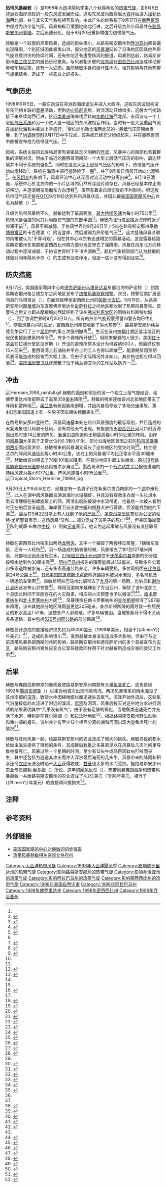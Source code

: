 {{noteTA
|G1=USState
}}
{{Infobox Hurricane
| Name=热带风暴赫敏<br>{{lang|en|Tropical Storm Hermine}}
| Type=热带风暴
| Year=1998
| Basin=Atl
| Image location=Tropical Storm Hermine 19 sept 1998 2041Z.jpg
| Image name=1998年9月19日的热带风暴赫敏
| Formed=1998年9月17日
| Dissipated=1998年9月20日
| 1-min winds=40
| Pressure=999
| Damages=0.085
| Inflated=-1
| Fatalities=可能间接造成两人死亡<ref group="注">赫敏没有直接造成人员丧生，但有可能在佛罗里达州和路易斯安那州间接造成了两人死亡。</ref>
| Areas=[[路易斯安那州|路易斯安那州]]、[[密西西比州|密西西比州]]、[[阿拉巴马州|阿拉巴马州]]、[[佛罗里达州|佛罗里达州]]、[[乔治亚州|乔治亚州]]
| Hurricane season=[[1998年大西洋飓风季|1998年大西洋飓风季]]
}}

'''热带风暴赫敏'''（{{lang-en|Tropical Storm Hermine}}）是1998年大西洋飓风季第八个获得命名的[[热带气旋|热带气旋]]，由9月5日[[非洲|非洲]]西海岸涌现的一股[[东风波|东风波]]发展而成。这股东风波向西穿越[[大西洋|大西洋]]后进入[[加勒比海|加勒比海]]西北部，并与其它天气系统相互影响。由此产生的新系统于9月17日在[[墨西哥湾|墨西哥湾]]中部成为热带低气压。风暴蜿蜒且缓慢地向北行进，之后升级为热带风暴并在[[路易斯安那州|路易斯安那州]][[登陆_(气象学)|登陆]]，之后迅速弱化，但于9月20日重新增強为热带低气压。

赫敏是一个较弱的热带风暴，造成的损失很小，从路易斯安那州到[[乔治亚州|乔治亚州]]都普遍出现降雨，个别区域因此暴发山洪。部分地区的[[风暴潮|风暴潮]]延长了沿海地区因其他热带气旋导致洪灾的持续时间，还有些地区有遭受阵风的报道。风暴到达前，路易斯安那州[[格兰德艾尔_(路易斯安那州)|格兰德艾尔]]的居民已经撤离。与风暴相关联的[[龙卷风|龙卷风]]在[[密西西比州|密西西比州]]造成移动房屋和车辆受损，还有一人受伤。虽然赫敏本身的破坏性不大，但其影响与其他热带气旋相结合，造成了一些[[农业|农业]]上的损失。

== 气象历史 ==
{{storm path|Hermine 1998 track.png}}
1998年9月5日，一股东风波在非洲西海岸诞生并进入大西洋。这股东风波起初没有任何相关联的[[雷暴|雷暴]]活动，但到达[[向风群岛|向风群岛]]后，對流活动开始增多。这股大气扰动接下来继续向西行进，接近[[南美洲|南美洲]]海岸线后转向[[加勒比海|加勒比海]]西北部。东风波与一个上层[[低气压|低气压系统]]和另一个进入这一地区的东风波相互作用。当时有一股大型[[季风|季风]]气流在加勒比海和[[中美洲|中美洲]]上空盛行。<ref name="tcr" />使位於加勒比海西北部的一股[[低气压|低气压区]]開始发展，到了[[协调世界时|协调世界时]]9月17日中午12点，该系统已经充分组织起來，并在墨西哥湾中部被宣布成为热带低气压。<ref name="tcr">{{cite report |author=Lixion A. Avila |title=Tropical Storm Hermine Tropical Cyclone Report |date=1998-11-09 |publisher=National Hurricane Center |accessdate=2013-11-30 |deadurl=no |archivedate=2013-10-01 |url=http://www.nhc.noaa.gov/1998hermine.html |archiveurl=https://web.archive.org/web/20131001235129/http://www.nhc.noaa.gov/1998hermine.html }}</ref><ref name="GP">{{cite report |author=Gary Padgett |year=1998 |title=Monthly Global Tropical Cyclone Summary; September, 1998 |publisher=Australiansevereweather.com |accessdate=2013-11-30 |archivedate=2012-02-12 |deadurl=no |archiveurl=https://web.archive.org/web/20120212021305/http://www.australiasevereweather.com/cyclones/1999/summ9809.htm |url=http://www.australiasevereweather.com/cyclones/1999/summ9809.htm |date= }}</ref>

起初，系统关联的云层格局带有紧密且定义明确的[[大气环流|环流]]，风暴中心的南部也有着群集的深层对流。但由于临近的墨西哥湾南部一个大型上层低气压区的影响，周边环境并不利于系统的强化<ref>{{cite report |author=Lixion A. Avila |title=Tropical Depression Eight Discussion Number 1 |date=1998-09-17 |publisher=National Hurricane Center |accessdate=2013-11-30 |url=http://www.nhc.noaa.gov/archive/dis/NAL0898.001 |archivedate=2013-09-21 |deadurl=no |archiveurl=https://web.archive.org/web/20130921060546/http://www.nhc.noaa.gov/archive/dis/NAL0898.001 }}</ref>。同时在这股大型上层低气压区的影响下，热带低气压开始向南移动<ref>{{cite report |author=Edward N. Rappaport |title=Tropical Depression Eight Discussion Number 2 |date=1998-09-17 |publisher=National Hurricane Center |accessdate=2013-11-30 |url=http://www.nhc.noaa.gov/archive/dis/NAL0898.002 |archivedate=2013-09-21 |deadurl=no |archiveurl=https://web.archive.org/web/20130921055123/http://www.nhc.noaa.gov/archive/dis/NAL0898.002 }}</ref>。系统在海湾中部行進時繞了一圈<ref name="tcr" />，并于9月18日清晨开始向北漂移<ref>{{cite report |author=Lixion A. Avila |title=Tropical Depression Eight Discussion Number 4 |date=1998-09-18 |publisher=National Hurricane Center |deadurl=no |accessdate=2013-11-30 |url=http://www.nhc.noaa.gov/archive/dis/NAL0898.004 |archivedate=2013-09-21 |archiveurl=https://web.archive.org/web/20130921055803/http://www.nhc.noaa.gov/archive/dis/NAL0898.004 }}</ref>。在[[风切变|风切变]]的影响下，风暴环流中心从深层对流活动中分离出来<ref>{{cite report |author=Lixion A. Avila |title=Tropical Depression Eight Discussion Number 5 |date=1998-09-18 |publisher=National Hurricane Center |accessdate=2013-11-30 |deadurl=no |archivedate=2012-10-22 |url=http://www.nhc.noaa.gov/archive/dis/NAL0898.005 |archiveurl=https://web.archive.org/web/20121022182723/http://www.nhc.noaa.gov/archive/dis/NAL0898.005 }}</ref>。9月19日清晨，系统中心东北方向的一小片区域内仍然有深层对流存在，风暴已经基本停止向前移动，并逐渐朝东南偏东方向漂移<ref>{{cite report |author=James M. Gross |title=Tropical Depression Eight Discussion Number 7 |date=1998-09-19 |publisher=National Hurricane Center |accessdate=2013-11-30 |archivedate=2013-09-21 |deadurl=no |archiveurl=https://web.archive.org/web/20130921055958/http://www.nhc.noaa.gov/archive/dis/NAL0898.007 |url=http://www.nhc.noaa.gov/archive/dis/NAL0898.007 }}</ref>。虽然有着来自风切变的不利影响，但这股热带低气压还是在[[协调世界时|UTC]]9月19日达到热带风暴状态，并因此被[[国家飓风中心_(美国)|美国国家飓风中心]]命名为赫敏（{{lang|en|Hermine}}）<ref name="tcr" />。

升级为热带风暴后不久，赫敏达到了最高强度，[[最大持续风速|最大持续风速]]为每小时75公里<ref name="tcr" />。热带风暴强度的风力只局限在气旋的东部半圆<ref>{{cite report |author=Richard J. Pasch |title=Tropical Storm Hermine Discussion Number 9 |date=1998-09-19 |publisher=National Hurricane Center |accessdate=2013-11-30 |url=http://www.nhc.noaa.gov/archive/dis/NAL0898.009 |archivedate=2013-09-21 |deadurl=no |archiveurl=https://web.archive.org/web/20130921060656/http://www.nhc.noaa.gov/archive/dis/NAL0898.009 }}</ref>。赫敏向北行进至接近海岸时近乎停滞不前<ref>{{cite report |author=Edward N. Rappaport |title=Tropical Storm Hermine Discussion Number 10 |date=1998-09-19 |publisher=National Hurricane Center |accessdate=2013-11-30 |archivedate=2013-09-21 |deadurl=no |url=http://www.nhc.noaa.gov/archive/dis/NAL0898.010 |archiveurl=https://web.archive.org/web/20130921060553/http://www.nhc.noaa.gov/archive/dis/NAL0898.010 }}</ref>，风暴不断减弱，于协调世界时9月20日早上5点在路易斯安那州[[泰勒博恩堂区_(路易斯安那州)|泰勒博恩堂区]]的卡克德里（{{lang|en|Cocodrie}}）附近登岸，然后减弱为热带低气压<ref name="tcr" />。这次登陆风暴关联的雨带被认为“不算可观”，但在其中心以东有迅速增加的雷暴活动。这些雷暴给路易斯安那州东南部和密西西比州南方部分地区带去了强降雨。风暴在向东北方向移动过程中逐渐减弱，于协调世界时下午18点消散<ref name="hpc1" />。起初气象预测部门认为赫敏的残留对同年飓风卡尔（{{lang|en|Hurricane Karl}}）的生成有促进作用，但这一估计没有得到证实<ref name="disc1">{{cite report | author = Edward N. Rappaport | title = Tropical Depression Eleven Discussion Number 1 | date = 1998-09-23 | publisher = National Hurricane Center | accessdate = 2013-12-01 | deadurl = no | archivedate = 2013-09-21 | url = http://www.nhc.noaa.gov/archive/dis/NAL1198.001 | archiveurl = https://web.archive.org/web/20130921055758/http://www.nhc.noaa.gov/archive/dis/NAL1198.001 }}</ref>。

== 防灾措施 ==
9月17日，美国国家飓风中心向[[德克萨斯州|德克萨斯州]][[马塔哥达县|马塔哥达县]]东部沿海的萨金特（{{lang|en|Sargent}}）到路易斯安那州格兰德艾尔之间地区发布了[[热带气旋警告|热带风暴观察预警]]。次日，预警往南扩展至同县的马塔哥达（{{lang|en|Matagorda}}），东面则延伸至密西西比州的[[帕斯卡古拉_(密西西比州)|帕斯卡古拉]]。9月19日，从路易斯安那州[[摩根城_(路易斯安那州)|摩根城]]向东直至佛罗里达州[[彭萨科拉_(佛罗里达州)|彭萨科拉]]之间地区都收到了热带风暴警告。该警告之后又立即从摩根城向西延伸到了该州[[弗米利恩堂区_(路易斯安那州)|弗米利恩堂区]]的因特拉科斯特尔城（{{lang|en|Intracoastal City}}），到了协调世界时9月20日12点，所有的热带气旋观察预警和警告均已中止<ref name="tcr" />。随着风暴向内陆进发，密西西比州南部收到了洪水预警<ref name="hpc1">{{cite report |author=Bruce Sullivan |title=Storm Summary 13 for Tropical Depression Hermine |date=1998-09-20 |publisher=Weather Prediction Center |accessdate=2008-11-08 |deadurl=yes |url=http://www.wpc.ncep.noaa.gov/tropical/1998/hermine/09209818.html |archiveurl=https://web.archive.org/web/20081004074254/http://www.hpc.ncep.noaa.gov/tropical/1998/hermine/09209818.html |archivedate=2008-10-04 }}</ref>。路易斯安那州格兰德艾尔实行了三个[[星期|星期]]中的第三次强制撤离<ref>{{cite news |title = Grand Isle Abandoned - The approaching storm chases residents of Louisiana's low-lying areas to the mainland | work = Dayton Daily News | date = 1998-09-20 | page = 12A}}</ref>，生活在该州[[拉福什堂区_(路易斯安那州)|拉福什堂区]]低洼地区的居民也接到撤离的命令<ref>{{cite web |agency=Associated Press |title=Tropical storm forces third evacuation |date=1998-09-20 |work=Sunday Gazette-Mail |accessdate=2013-12-01 |url=http://www.highbeam.com/doc/1P2-17205477.html |archivedate=2012-10-22 |deadurl=yes |archiveurl=https://web.archive.org/web/20121022103138/http://www.highbeam.com/doc/1P2-17205477.html }}</ref>。有多个避难所开放<ref>{{cite news |title=LA. Prepares for Another Tropical Storm |date=1998-09-19 |agency=United Press International}}</ref>，但前来躲避的人很少。美国[[红十字会与红新月会国际联合会|红十字会]]在拉福什堂区拉罗斯（{{lang|en|Larose}}）开设的避难所原本设计为可容纳500人，但最终仅有15人前来<ref>{{cite news |title = Tropical Storm Hermine Soaks Storm-weary Coast - Grand Isle Evacuates Third Time | work = The Times-Picayune | first = Littice | last = Bacon-Blood | date = 1998-09-20 | page = A1}}</ref>。墨西哥湾上石油钻井平台上的工人也得以疏散<ref>{{cite web | agency = Associated Press | title = Louisiana braces for third storm Oil workers evacuated as heavy rains hit coast | date = 1998-09-19 | work = The Dallas Morning News | accessdate = 2013-12-01 | url = http://nl.newsbank.com/nl-search/we/Archives?p_product=DM&p_theme=dm&p_action=search&p_maxdocs=200&p_topdoc=1&p_text_direct-0=0ED3DAF3CEB01312&p_field_direct-0=document_id&p_perpage=10&p_sort=YMD_date:D&s_trackval=GooglePM | archive-date = 2016-03-04 | archive-url = https://web.archive.org/web/20160304073535/http://nl.newsbank.com/nl-search/we/Archives?p_product=DM&p_theme=dm&p_action=search&p_maxdocs=200&p_topdoc=1&p_text_direct-0=0ED3DAF3CEB01312&p_field_direct-0=document_id&p_perpage=10&p_sort=YMD_date:D&s_trackval=GooglePM | dead-url = no }}</ref>，能源期货因预期风暴可能造成的损害而大幅上涨，但由于实际情况并非如此，其价格也相应得以回落<ref>{{cite web | title = Oil, natural gas futures retreat after storm fails to pack a wallop | date = 1998-09-21 | agency = Associated Press | accessdate = 2013-12-01 | url = http://www.highbeam.com/doc/1P1-19527815.html | deadurl = yes | archiveurl = https://web.archive.org/web/20121022103638/http://www.highbeam.com/doc/1P1-19527815.html | archivedate = 2012-10-22 }}</ref>。[[美国海岸警卫队|美国海岸警卫队]]还疏散了位于格兰德艾尔的工作站以防万一<ref>{{cite news | title = Coastal Areas Calm After Hermine | date = 1998-09-20 | agency = United Press International}}</ref>。

== 冲击 ==
[[File:Hermine_1998_rainfall.gif|right]]
赫敏的[[雨带|雨带]]和附近的另一个独立上层气旋结合，给佛罗里达州南部带去了高至359[[毫米|毫米]]降雨<ref name="hpc">{{cite web |author=David Roth |title=Tropical Storm Hermine - September 13–23, 1998 |year= |publisher=Hydrometeorological Prediction Center |accessdate=2013-12-01 |archivedate=2013-09-21 |deadurl=no |archiveurl=https://web.archive.org/web/20130921061255/http://www.wpc.ncep.noaa.gov/tropical/rain/hermine1998.html |url=http://www.wpc.ncep.noaa.gov/tropical/rain/hermine1998.html }}</ref>。赫敏的残余还给该州北部地区带去了阵雨和雷阵雨<ref>{{cite web |title=Tropical storm remnants spread through South |date=1998-09-20 |agency=Associated Press |accessdate=2013-12-01 |url=http://nl.newsbank.com/nl-search/we/Archives?p_product=NewsLibrary&p_multi=APAB&d_place=APAB&p_theme=newslibrary2&p_action=search&p_maxdocs=200&p_topdoc=1&p_text_direct-0=0F8B6AF92428553F&p_field_direct-0=document_id&p_perpage=10&p_sort=YMD_date:D&s_trackval=GooglePM |archive-date=2017-09-03 |archive-url=https://web.archive.org/web/20170903120013/http://nl.newsbank.com/nl-search/we/Archives?p_product=NewsLibrary&p_multi=APAB&d_place=APAB&p_theme=newslibrary2&p_action=search&p_maxdocs=200&p_topdoc=1&p_text_direct-0=0F8B6AF92428553F&p_field_direct-0=document_id&p_perpage=10&p_sort=YMD_date:D&s_trackval=GooglePM |dead-url=no }}</ref>。[[奥兰多_(佛罗里达州)|奥兰多]]有树因暴雨倒塌，并因风暴而导致了多场交通事故，第[[441号美国国道|441号美国国道]]上有一名男子因车辆失控而丧生<ref>{{cite news |title = Hermine Sends Rains Our Way - Storm Knocks Tree Down, Causes Traffic Accidents | work = Orlando Sentinel | date = 1998-09-20 | first = Garrett | last = Youngblood | page = B1}}</ref>。

在路易斯安那州登陆后，风暴风速基本处在热带风暴强度的最低级别，并且造成的天氣現象也只局限于狂风，没有其他天气出现。有报道指出[[密西西比河|密西西比河]]河口附近海面出现时速74公里的阵风，[[新奥尔良|新奥尔良]]附近則出現最高每小时51公里的阵风。沿岸的[[风暴潮|风暴潮]]大多高于正常水位约0.3到0.91米，部分沿海地区曾因之前的[[1998年热带风暴弗朗西斯|热带风暴弗朗西斯]]而出现洪灾，赫敏带来的风暴潮又延长了这些地区的受灾时间<ref name="louisiana NCDC" />。格兰德艾尔的阵风风速达到每小时40公里，该岛上的风暴潮平均比正常水平高30厘米<ref>{{cite news |work=USA Today |date=1999-06-11 |accessdate=2009-01-01 |title=Hermine barely attained storm status}}</ref>。赫敏给该州带去了76到101毫米降雨，在部分地区引起山洪爆发。第[[438号路易斯安那州州道|438号路易斯安那州州道]]部分路段被洪水淹没<ref name="louisiana NCDC">{{cite news |title=Tropical Storm Event Report for Louisiana |year= |publisher=National Climatic Data Center |accessdate=2008-12-11}}</ref>。墨西哥湾的一个[[石油平台|石油钻井平台]]报告遭遇的持续风速为每小时77公里，阵风风速每小时95公里<ref>{{cite web |author=Mary Ann Burke, et al. |title=Mariners Weather Log |year=1999 |publisher=National Oceanic and Atmospheric Administration |deadurl=no |accessdate=2013-12-01 |url=http://www.vos.noaa.gov/MWL/apr1999.pdf |format=[[PDF|PDF]] |archivedate=2013-09-21 |archiveurl=https://web.archive.org/web/20130921061255/http://www.vos.noaa.gov/MWL/apr1999.pdf }}</ref>。
[[File:Tropical_Storm_Hermine_(1998).jpg|left]]

9月20日上午8点半左右，经推定有一名男子已在新奥尔良西南部的一个[[湖|湖]]中淹死<ref name = "fizzles">{{cite news |title = Georges Raises Fears as Hermine Fizzles | work = The Times-Picayune | first = Kristen | last = Delguzzi | page = A1 | date = 1998-09-21}}</ref>。此人在湖中因风暴而波涛汹涌的水域捕虾，并且没有穿救生衣就一头扎进水里去清理缠在船螺旋桨上的网。网清出后船被湖中水流带走，他最后一次被人看到时正在船后游泳追逐。海岸警卫派出救生艇和搜救犬进行营救，但没能找到他的下落<ref name="search">{{cite news |title = Search for Man in Lake Still On - Officials Say Drowning Likely | work = The Times-Picayune | date = 1998-09-22 | first = Rhonda | last = Bell | page = B1}}</ref>。最后在9月22日早上有人找到了他的[[尸体|尸体]]<ref>{{cite news |title = Westwego Man's Body Found After Drowning | work = The Times-Picayune |date = 1998-09-24 | page = B2}}</ref>。[[圣查尔斯堂区_(路易斯安那州)|圣查尔斯堂区]]警长办公室的帕特·尤斯警督表示，这场风暴“显然……部分促成了该男子的死亡”<ref name = "search" />，但美国海岸警卫队的威廉·布鲁尔[[中校|中校]]（{{lang|en|William Brewer}}）则向[[记者|记者]]表示，他认为这起事故与风暴没有直接联系<ref name="fizzles" />。

赫敏在密西西比州催生出两场[[龙卷风|龙卷风]]，其中一个摧毁了两套移动房屋，7辆轿车受损，还有一人轻伤<ref>{{cite news |title = Remnants Produce Heavy Rains | work = The Sun Herald | location = Biloxi, MS | date = 1998-09-21 |page = A9}}</ref>，另一场造成的损害很轻微。风暴带去了101到127毫米降雨，局部地区因此出现洪水，[[27号密西西比州州道|27号密西西比州州道]]位于[[沃尔索尔县_(密西西比州)|沃尔索尔县]]南部的部分路段积水达到约30厘米高<ref>{{cite news |title=Tropical Storm Event Report for Mississippi |year=1998 |publisher=National Climatic Data Center |accessdate=2011-12-11}}</ref>。[[阿拉巴马州|阿拉巴马州]]报告的降雨量超过152毫米，导致多户公寓和多条道路被水淹，还有多条高速公路养老。许多车辆受损，多位司机困在[[比伯县_(亚拉巴马州)|比伯县]]第24号公路上<ref>{{cite news |title=Flash Flood Event Report for Alabama |year=1998 |publisher=National Climatic Data Center |accessdate=2011-12-11}}</ref>。[[11号美国国道|11号美国国道]][[塔斯卡卢萨_(亚拉巴马州)|塔斯卡卢萨]]附近路段也被洪水淹没，多名司机及一辆运奶车受困<ref>{{cite news |title = Hermine Leaves Memento | work = The Florida Times-Union | date = 1998-09-22 | page = A3}}</ref>。赫敏给阿拉巴马州北部带去了[[9月|九月]]的第一场雨，比伯县和[[谢尔比县_(亚拉巴马州)|谢尔比县]]因此发布山洪预警<ref>{{cite news |title = Storm's Remains Flood Parts of State | work = Birmingham News | first = Frank | last = Sikora | page = 1B | date = 1998-09-22}}</ref>。降雨范围向东延伸到了乔治亚州，解除了该州北部三个县因长时间干旱而存在的火灾隐患，相应的火灾预警也予以撤消<ref name="hpc" /><ref>{{cite news |title = Abducted Toddler Could be in Area | work = The Augusta Chronicle  |date = 1998-09-22 | page = C9}}</ref>。[[南卡罗莱纳州|南卡罗莱纳州]]和[[北卡罗莱纳州|北卡罗莱纳州]]方面<ref name="WPCSE">{{cite book |author=Roth, David M |publisher=United States National Oceanic and Atmospheric Administration's National Weather Service |title=Tropical Cyclone Rainfall Point Maxima |chapter=Tropical Cyclone Rainfall in the Southeastern United States |author2=Hydrometeorological Prediction Center |url=http://www.wpc.ncep.noaa.gov/tropical/rain/tcsoutheast.html |accessdate=2013-12-01 |archivedate=2013-11-05 |deadurl=no |archiveurl=https://web.archive.org/web/20131105230208/http://www.wpc.ncep.noaa.gov/tropical/rain/tcsoutheast.html }}</ref>，风暴残余在南卡罗莱纳州的[[查尔斯顿_(南卡罗莱纳州)|查尔斯顿]]倾泻了267毫米降雨，该州其他部分地区降雨量更达305毫米。查尔斯顿所降的雨导致一些居民区的积水高达1.52米，迫使多户人家疏散，许多车辆被困。当地警察局不得不关闭多条道路，其中包括[[526号州际公路|526号州际公路]]的部分路段<ref>{{cite news |title = Roads, homes flooded RECORD RAINFALL: Heavy storms left 10.5 inches of rain at Charleston International Airport by 11:45 p.m., according to the National Weather Service | work = The Post and Courier | location = Charleston, SC | page = 1 | first1 = Brenna | last1 = Reilly | first2 = Warren | last2 = Wise | date = 1998-09-22}}</ref>。

赫敏总计造成的直接经济损失约为85000[[美元|美元]]（1998年美元，相当于{{Formatprice|{{Inflation|US|85000|1998}}}}{{#time:Y}}年美元）<ref>{{cite web |author=Richard Pasch, et al. |title=Atlantic Hurricane Season of 1998 |year=2001 |publisher=National Oceanic and Atmospheric Administration |accessdate=2013-12-01 |url=http://www.aoml.noaa.gov/general/lib/lib1/nhclib/mwreviews/1998.pdf |format=PDF |archivedate=2013-09-21 |archiveurl=https://web.archive.org/web/20130921061342/http://www.aoml.noaa.gov/general/lib/lib1/nhclib/mwreviews/1998.pdf |deadurl=no }}</ref>，造成的影响很小<ref>{{cite web |title=Conditions for the month of September 1998 |date=2007-06-08 |publisher=United States Geological Survey |accessdate=2013-12-01 |deadurl=no |archivedate=2013-09-21 |archiveurl=https://web.archive.org/web/20130921060704/http://water.usgs.gov/nwc/back_issues/sep98_cov.html |url=http://water.usgs.gov/nwc/back_issues/sep98_cov.html }}</ref>。虽然赫敏本身没有造成多大影响，但由于与之前热带风暴弗朗西斯的共同影响，路易斯安那州和德克萨斯州的多个县被宣布为[[灾区|灾区]]，路易斯安那州紧急应变办公室将拨款同样用于针对赫敏所造成灾害的救灾工作中<ref>{{cite news|title = Foster asks Clinton for Disaster Declaration | work = The Times-Picayune | date = 1998-09-22 | page = A4}}</ref>。

== 后果 ==
赫敏与弗朗西斯带来的暴雨致使路易斯安那州南部有大量[[鱼类死亡|鱼类死亡]]，这也是继1992年[[飓风安德鲁|飓风安德鲁]]（{{lang|en|Hurricane Andrew}}）以来当地首次出现同类情况。两场风暴带来的雨水淹没了该州南部的[[沼泽|沼泽]]，致使水中因植物腐烂而迅速失去氧气。沼泽开始外流后，这些氧气沿量极低的水流进了附近的溪流、[[运河|运河]]及河湾，风暴后数天对这些地方水进行测试的结果表明其中“几乎没有氧气”。由于没有足够的氧化，当地鱼类迅速死亡并充满了水道，特别是在查尔斯湖（{{lang|en|Lake Charles}}）和[[拉法叶_(路易斯安那州)|拉法叶]]地区<ref>{{cite news|title = Tropical storm causes fish kill | work = The Advocate |location = Baton Rouge | date = 1998-09-26 | first = Bob | last = Anderson | page = 4A}}</ref>。根据路易斯安那州野生动物和渔业部的报告，该州共计有至少12个相互分离的湖和河湾出现大量鱼类死亡的情况<ref>{{cite news |title = Tangipahoa Leaders Eye Contingency Plans | work = The Advocate | location = Baton Rouge | date = 1998-09-25 | page = 4A}}</ref>。

赫敏与其他风暴一起，给路易斯安那州的农业造成了很大的损失。赫敏导致的积水给蚊虫滋生提供了理想的条件，其成群后数量之多甚至足以在风暴后几天时间里导致牲畜死亡。风暴过后一个星期的时间，至少有12头牛或马匹因蚊虫叮咬而丧生，其中还包括为逃避其攻击而冲入深水最后淹死的几头牛。风暴带来的降雨和积水还令[[农民|农民]]无法及时晒干[[大豆|大豆]]获得收成，[[甘蔗|甘蔗]]也太多的水而受损。据路易斯安那州农业专员[[鲍勃·奥多姆|鲍勃·奥多姆]]（{{lang|en|Bob Odom}}）所说，这年的[[1998年飓风厄尔|飓风厄尔]]（{{lang|en|Hurricane Earl}}）、热带风暴弗朗西斯和热带风暴赫敏一共给路易斯安那州的农业造成了4.2亿美元（1998年美元，相当于{{Formatprice|{{Inflation|US|420000000|1998}}}}{{#time:Y}}年美元）的直接和间接损失<ref>{{cite news |title = Farm Scene: Mosquitos are killing livestock in Louisiana | agency= Associated Press | first = Raya |last = Tahan | date = 1998-09-28}}</ref>。

== 注释 ==
{{Reflist|group="注"}}

== 参考资料 ==
{{reflist|colwidth=30em}}

== 外部链接 ==
{{portal box|热带气旋|美国}}
{{Commons category|Tropical Storm Hermine (1998)}}
* [http://www.nhc.noaa.gov/1998hermine.html 美国国家飓风中心对赫敏的初步报告]{{Wayback|url=http://www.nhc.noaa.gov/1998hermine.html |date=20131001235129 }}
* [http://www.nhc.noaa.gov/1998HERMINEadv.html 热带风暴赫敏相关咨询文件存档]{{Wayback|url=http://www.nhc.noaa.gov/1998HERMINEadv.html |date=20160303223453 }}

{{1998 Atlantic hurricane season buttons}}
[[Category:大西洋热带风暴|Category:大西洋热带风暴]]
[[Category:1998年大西洋飓风季|Category:1998年大西洋飓风季]]
[[Category:影响佛罗里达州的热带气旋|Category:影响佛罗里达州的热带气旋]]
[[Category:影响路易斯安那州的热带气旋|Category:影响路易斯安那州的热带气旋]]
[[Category:影响乔治亚州的热带气旋|Category:影响乔治亚州的热带气旋]]
[[Category:影响阿拉巴马州的热带气旋|Category:影响阿拉巴马州的热带气旋]]
[[Category:影响密西西比州的热带气旋|Category:影响密西西比州的热带气旋]]
[[Category:1998年美国自然灾害|Category:1998年美国自然灾害]]
[[Category:1998年阿拉巴马州|Category:1998年阿拉巴马州]]
[[Category:1998年佛罗里达州|Category:1998年佛罗里达州]]
[[Category:1998年密西西比州|Category:1998年密西西比州]]
[[Category:1998年乔治亚州|Category:1998年乔治亚州]]
{{Featured article}}